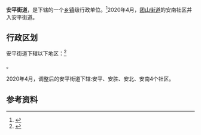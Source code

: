 {{中国乡级行政区|21/10/05/003/000
| 总面积 = 6.68平方公里
| 总人口 = 3.38万人
| 政府驻地 = 环城北路23号
| 电话区号 = 419
}}

'''安平街道'''，是{{PRC admin/fullname|21/10/05/003/000|3}}下辖的一个[[乡镇|乡镇]]级行政单位。<ref>{{PRC admin/ref sgc|{{PRC admin/parent|21/10/05/003/000}}}}</ref>2020年4月，[[團山街道_(遼陽市)|团山街道]]的安南社区并入安平街道。

== 行政区划 ==

安平街道下辖以下地区：<ref>{{PRC admin/ref sgc|21/10/05/003/000}}</ref>

{{PRC admin/children|21/10/05/003/000}}。

2020年4月，调整后的安平街道下辖:安平、安胜、安北、安南4个社区。

== 参考资料 ==

{{reflist}}

{{PRC admin/navcat|21/10/05/003/000}}